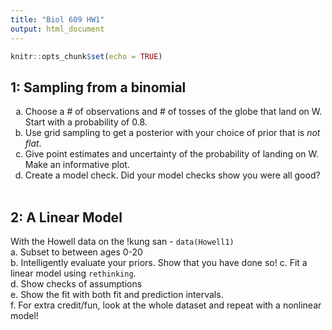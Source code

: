 ```yaml
---
title: "Biol 609 HW1"
output: html_document
---
```


```r
knitr::opts_chunk$set(echo = TRUE)
```

## 1: Sampling from a binomial
a. Choose a # of observations and # of tosses of the globe that land on W. Start with a probability of 0.8.  
b. Use grid sampling to get a posterior with your choice of prior that is *not flat*.  
c. Give point estimates and uncertainty of the probability of landing on W. Make an informative plot.   
d. Create a model check. Did your model checks show you were all good?  
\

## 2: A Linear Model
With the Howell data on the !kung san - `data(Howell1)`  
a. Subset to between ages 0-20  
b. Intelligently evaluate your priors. Show that you have done so!
c. Fit a linear model using `rethinking`.  
d. Show checks of assumptions  
e. Show the fit with both fit and prediction intervals.  
f. For extra credit/fun, look at the whole dataset and repeat with a nonlinear model!